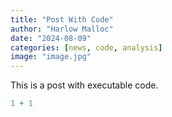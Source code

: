 ```yaml
---
title: "Post With Code"
author: "Harlow Malloc"
date: "2024-08-09"
categories: [news, code, analysis]
image: "image.jpg"
---
```


This is a post with executable code.

```r
1 + 1
```
